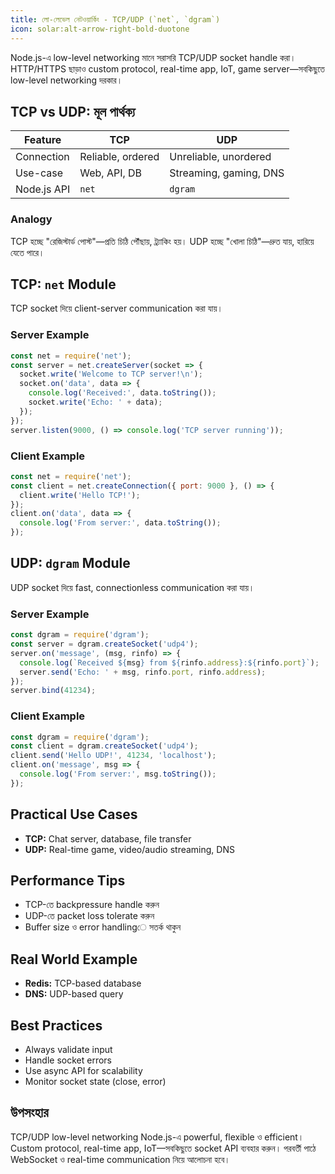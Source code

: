 ```yaml
---
title: লো-লেভেল নেটওয়ার্কিং - TCP/UDP (`net`, `dgram`)
icon: solar:alt-arrow-right-bold-duotone
---
```


Node.js-এ low-level networking মানে সরাসরি TCP/UDP socket handle করা। HTTP/HTTPS ছাড়াও custom protocol, real-time app, IoT, game server—সবকিছুতে low-level networking দরকার।

## TCP vs UDP: মূল পার্থক্য

| Feature      | TCP                | UDP                |
|-------------|--------------------|--------------------|
| Connection  | Reliable, ordered  | Unreliable, unordered |
| Use-case    | Web, API, DB       | Streaming, gaming, DNS |
| Node.js API | `net`              | `dgram`            |

### Analogy
TCP হচ্ছে "রেজিস্টার্ড পোস্ট"—প্রতি চিঠি পৌঁছায়, ট্র্যাকিং হয়। UDP হচ্ছে "খোলা চিঠি"—দ্রুত যায়, হারিয়ে যেতে পারে।

## TCP: `net` Module

TCP socket দিয়ে client-server communication করা যায়।

### Server Example
```js
const net = require('net');
const server = net.createServer(socket => {
  socket.write('Welcome to TCP server!\n');
  socket.on('data', data => {
    console.log('Received:', data.toString());
    socket.write('Echo: ' + data);
  });
});
server.listen(9000, () => console.log('TCP server running'));
```

### Client Example
```js
const net = require('net');
const client = net.createConnection({ port: 9000 }, () => {
  client.write('Hello TCP!');
});
client.on('data', data => {
  console.log('From server:', data.toString());
});
```

## UDP: `dgram` Module

UDP socket দিয়ে fast, connectionless communication করা যায়।

### Server Example
```js
const dgram = require('dgram');
const server = dgram.createSocket('udp4');
server.on('message', (msg, rinfo) => {
  console.log(`Received ${msg} from ${rinfo.address}:${rinfo.port}`);
  server.send('Echo: ' + msg, rinfo.port, rinfo.address);
});
server.bind(41234);
```

### Client Example
```js
const dgram = require('dgram');
const client = dgram.createSocket('udp4');
client.send('Hello UDP!', 41234, 'localhost');
client.on('message', msg => {
  console.log('From server:', msg.toString());
});
```

## Practical Use Cases
- **TCP:** Chat server, database, file transfer
- **UDP:** Real-time game, video/audio streaming, DNS

## Performance Tips
- TCP-তে backpressure handle করুন
- UDP-তে packet loss tolerate করুন
- Buffer size ও error handlingে সতর্ক থাকুন

## Real World Example
- **Redis:** TCP-based database
- **DNS:** UDP-based query

## Best Practices
- Always validate input
- Handle socket errors
- Use async API for scalability
- Monitor socket state (close, error)

## উপসংহার

TCP/UDP low-level networking Node.js-এ powerful, flexible ও efficient। Custom protocol, real-time app, IoT—সবকিছুতে socket API ব্যবহার করুন। পরবর্তী পাঠে WebSocket ও real-time communication নিয়ে আলোচনা হবে।
